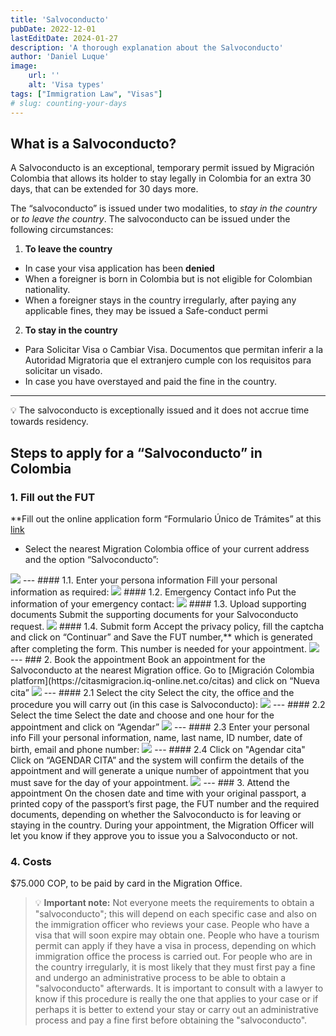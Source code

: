 ```yaml
---
title: 'Salvoconducto'
pubDate: 2022-12-01
lastEditDate: 2024-01-27
description: 'A thorough explanation about the Salvoconducto'
author: 'Daniel Luque'
image:
    url: ''
    alt: 'Visa types'
tags: ["Immigration Law", "Visas"]
# slug: counting-your-days
---
```

## What is a Salvoconducto?

A Salvoconducto is an exceptional, temporary permit issued by Migración Colombia that allows its holder to stay legally in Colombia for an extra 30 days, that can be extended for 30 days more.

The “salvoconducto” is issued under two modalities, to *stay in the country* or *to leave the country*. The salvoconducto can be issued under the following circumstances:

1. **To leave the country**
- In case your visa application has been **denied**
- When a foreigner is born in Colombia but is not eligible for Colombian nationality.
- When a foreigner stays in the country irregularly, after paying any applicable fines, they may be issued a Safe-conduct permi

2. **To stay in the country**
- Para Solicitar Visa o Cambiar Visa. Documentos que permitan inferir a la Autoridad Migratoria que el extranjero cumple con los requisitos para solicitar un visado.
- In case you have overstayed and paid the fine in the country.

---

💡 The salvoconducto is exceptionally issued and it does not accrue time towards residency.

## Steps to apply for a “Salvoconducto” in Colombia

### 1. Fill out the FUT
**Fill out the online application form “Formulario Único de Trámites” at this [link](https://apps.migracioncolombia.gov.co/registro/public/formularioRegistro.jsf)
- Select the nearest Migration Colombia office of your current address and the option “Salvoconducto”:

<img class="w-2/3 m-auto" src="/sc/sc-1.png"/>
---
#### 1.1. Enter your persona information
Fill your personal information as required:
<img class="w-2/3 m-auto" src="/sc/sc-2.png"/>
#### 1.2. Emergency Contact info
Put the information of your emergency contact:
<img class="w-2/3 m-auto" src="/sc/sc-3.png"/>
#### 1.3. Upload supporting documents
Submit the supporting documents for your Salvoconducto request.
<img class="w-2/3 m-auto" src="/sc/sc-4.png"/>
#### 1.4. Submit form
Accept the privacy policy, fill the captcha and click on “Continuar” and Save the FUT number,** which is generated after completing the form. This number is needed for your appointment.
<img class="w-2/3 m-auto" src="/sc/sc-5.png"/>
---
### 2. Book the appointment
Book an appointment for the Salvoconducto at the nearest Migration office.
Go to [Migración Colombia platform](https://citasmigracion.iq-online.net.co/citas) and click on “Nueva cita”
<img class="w-2/3 m-auto" src="/sc/sc-6.png"/>
---
#### 2.1 Select the city
Select the city, the office and the procedure you will carry out (in this case is Salvoconducto):
<img class="w-2/3 m-auto" src="/sc/sc-7.png"/>
---
#### 2.2 Select the time
Select the date and choose and one hour for the appointment and click on “Agendar”
<img class="w-2/3 m-auto" src="/sc/sc-8.png"/>
---
#### 2.3 Enter your personal info
Fill your personal information, name, last name, ID number, date of birth, email and phone number:
<img class="w-2/3 m-auto" src="/sc/sc-9.png"/>
---
#### 2.4 Click on "Agendar cita"
Click on “AGENDAR CITA” and the system will confirm the details of the appointment and will generate a unique number of appointment that you must save for the day of your appointment.
<img class="w-2/3 m-auto" src="/sc/sc-10.png"/>
---
### 3. Attend the appointment
On the chosen date and time with your original passport, a printed copy of the passport’s first page, the FUT number and the required documents, depending on whether the Salvoconducto is for leaving or staying in the country. During your appointment, the Migration Officer will let you know if they approve you to issue you a Salvoconducto or not. 

### 4. Costs 
$75.000 COP, to be paid by card in the Migration Office.


> 💡 **Important note:** Not everyone meets the requirements to obtain a "salvoconducto"; this will depend on each specific case and also on the immigration officer who reviews your case. People who have a visa that will soon expire may obtain one. People who have a tourism permit can apply if they have a visa in process, depending on which immigration office the process is carried out. For people who are in the country irregularly, it is most likely that they must first pay a fine and undergo an administrative process to be able to obtain a "salvoconducto" afterwards. It is important to consult with a lawyer to know if this procedure is really the one that applies to your case or if perhaps it is better to extend your stay or carry out an administrative process and pay a fine first before obtaining the "salvoconducto".

